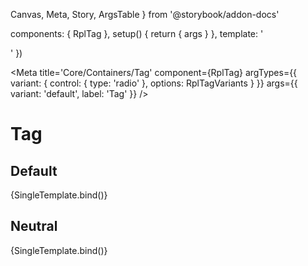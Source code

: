   Canvas,
  Meta,
  Story,
  ArgsTable
} from '@storybook/addon-docs'

  components: { RplTag },
  setup() {
    return { args }
  },
  template: '<div class="sb-container"><RplTag v-bind="args" /></div>'
})

<Meta
  title='Core/Containers/Tag'
  component={RplTag}
  argTypes={{
    variant: {
      control: { type: 'radio' },
      options: RplTagVariants
    }
  }}
  args={{
    variant: 'default',
    label: 'Tag'
  }}
/>

# Tag

<ArgsTable of={RplTag} />

## Default

<Canvas>
  <Story
    name='Default'
    play={a11yStoryCheck}
  >
    {SingleTemplate.bind()}
  </Story>
</Canvas>

## Neutral

<Canvas>
  <Story
    name='Neutral'
    play={a11yStoryCheck}
    args={{
      variant: 'neutral'
    }}
  >
    {SingleTemplate.bind()}
  </Story>
</Canvas>

